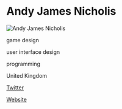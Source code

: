 # Andy James Nicholis

![Andy James Nicholis](http://www.twiddly.co.uk/images/files/portfolio/tilt-and-sprout-app.jpg)

<Skills>

game design

user interface design

programming

</Skills>

<Location>

United Kingdom

</Location>

<Personal>

[Twitter](http://twitter.com/AndyTwiddly)

</Personal>

<Business>

[Website](http://twiddly.co.uk)

</Business>


